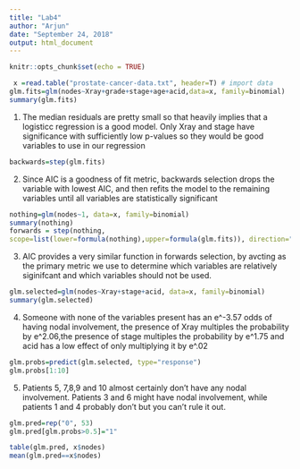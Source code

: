 ---
title: "Lab4"
author: "Arjun"
date: "September 24, 2018"
output: html_document
---

```{r setup, include=FALSE}
knitr::opts_chunk$set(echo = TRUE)
```

```{r}
 x =read.table("prostate-cancer-data.txt", header=T) # import data
glm.fits=glm(nodes~Xray+grade+stage+age+acid,data=x, family=binomial)
summary(glm.fits)
```
1. The median residuals are pretty small so that heavily implies that a logisticc regression is a good model. Only Xray and stage have significance with sufficiently low p-values so they would be good variables to use in our regression

```{r}
backwards=step(glm.fits)
```

2. Since AIC is a goodness of fit metric, backwards selection drops the variable with lowest AIC, and then refits the model to the remaining variables until all variables are statistically significant

```{r}
nothing=glm(nodes~1, data=x, family=binomial)
summary(nothing)
forwards = step(nothing,
scope=list(lower=formula(nothing),upper=formula(glm.fits)), direction="forward")
```

3. AIC provides a very similar function in forwards selection, by avcting as the primary metric we use to determine which variables are relatively siginifcant and which variables should not be used.

```{r}
glm.selected=glm(nodes~Xray+stage+acid, data=x, family=binomial)
summary(glm.selected)
```

4. Someone with none of the variables present has an e^-3.57 odds of having nodal involvement, the presence of Xray multiples the probability by e^2.06,the presence of stage multiples the probability by e^1.75 and acid has a low effect of only multiplying it by e^.02

```{r}
glm.probs=predict(glm.selected, type="response")
glm.probs[1:10]
```
5. Patients 5, 7,8,9 and 10 almost certainly don't have any nodal involvement. Patients 3 and 6 might have nodal involvement, while patients 1 and 4 probably don't but you can't rule it out.

```{r}
glm.pred=rep("0", 53)
glm.pred[glm.probs>0.5]="1"
```

```{r}
table(glm.pred, x$nodes)
mean(glm.pred==x$nodes)
```

